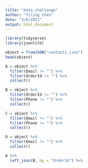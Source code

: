 ```yaml
---
title: "data_challenge"
author: "Yiling Chen"
date: "3/6/2021"
output: html_document
---
```


```r
library(tidyverse)
library(jsonlite)
```

```r
object = fromJSON("contacts.json")
head(object)
```

```r
A = object %>%
  filter(Email != "") %>%
  filter(OrderId != "") %>%
  collect()
```

```r
B = object %>%
  filter(OrderId != "") %>%
  filter(Phone != "") %>%
  collect()
```

```r
C = object %>%
  filter(Email != "") %>%
  filter(Phone != "") %>%
  collect()
```

```r
D = object %>%
  filter(Email != "") %>%
  collect()
```

```r
A %>%
  left_join(B, by = "OrderId") %>%
```



